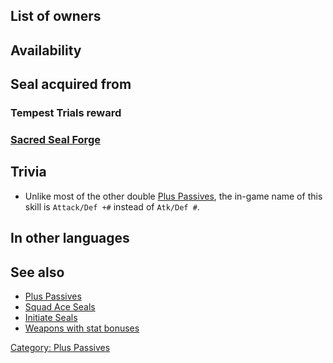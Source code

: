 {{SkillPage Tabs}}{{Passive
|name=Attack/Def +
|type=A
|exclusive=0
|1name=Attack/Def +1
|1tagid=SID_攻撃守備1
|1promotionRarity=5
|1promotionTier=1
|alt1name=Attack Def Plus 1
|1effect=Grants Atk/Def+1.
|1cost=80
|1required=Attack +1;Defense +1
|2name=Attack/Def +2
|2tagid=SID_攻撃守備2
|alt2name=Attack Def Plus 2
|2effect=Grants Atk/Def+2.
|2cost=160
|statModifiers1=0,1,0,1,0
|statModifiers2=0,2,0,2,0
|canUseMove={{MoveList|all}}
|canUseWeapon={{WeaponList|all}}
|properties=random_all
}}
==List of owners==
{{Skill Hero List}}
==Availability==
{{PassiveFocusList}}
{{PassiveDistributionList}}
{{PassiveCombatManualList}}
==Seal acquired from==
===Tempest Trials reward===
{{Tempest Trials seal reward}}
===[[Sacred Seal Forge]]===
{{SealCosts
|seals=Attack/Def +1;Attack/Def +2
|badgeColor=Verdant
|costs1=20;100;20
|costs2=400;1000;100
}}
==Trivia==
* Unlike most of the other double [[Plus Passives]], the in-game name of this skill is <code>Attack/Def +#</code> instead of <code>Atk/Def #</code>.
==In other languages==
{{OtherLanguages
|english=Attack/Def +
|japanese=攻撃守備
|german=Angriff/Vert. +
|spanishEU=Ata/Def +
|spanishLA=Atq./Def. +
|french=Atq/Déf +
|italian=Att/Dif +
|chineseTW=攻擊防守
|portuguese=Atq./Def. +
}}
==See also==
* [[Plus Passives]]
* [[Squad Ace Seals]]
* [[Initiate Seals]]
* [[:Category:Weapons with stat bonuses|Weapons with stat bonuses]]
{{Seals Navbox}}
{{Passives Navbox|A}}
[[Category: Plus Passives]]